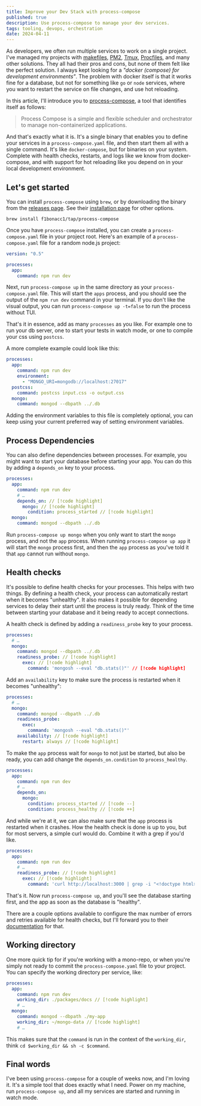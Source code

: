 ```yaml
---
title: Improve your Dev Stack with process-compose
published: true
description: Use process-compose to manage your dev services.
tags: tooling, devops, orchestration
date: 2024-04-11
---
```


As developers, we often run multiple services to work on a single project. I've managed my projects with [makefiles], [PM2], [Tmux], [Procfiles], and many other solutions. They all had their pros and cons, but none of them felt like the perfect solution. I always kept looking for a _"docker (compose) for development environments"_. The problem with docker itself is that it works fine for a database, but not for something like `go` or `node` services, where you want to restart the service on file changes, and use hot reloading.

In this article, I'll introduce you to [process-compose], a tool that identifies itself as follows:

> Process Compose is a simple and flexible scheduler and orchestrator to manage non-containerized applications.

And that's exactly what it is. It's a single binary that enables you to define your services in a `process-compose.yaml` file, and then start them all with a single command. It's like `docker-compose`, but for binaries on your system. Complete with health checks, restarts, and logs like we know from docker-compose, and with support for hot reloading like you depend on in your local development environment.

## Let's get started

You can install `process-compose` using `brew`, or by downloading the binary from the [releases page]. See their [installation page] for other options.

```shell
brew install f1bonacc1/tap/process-compose
```

Once you have `process-compose` installed, you can create a `process-compose.yaml` file in your project root. Here's an example of a `process-compose.yaml` file for a random node.js project:

```yaml
version: "0.5"

processes:
  app:
    command: npm run dev
```

Next, run `process-compose up` in the same directory as your `process-compose.yaml` file. This will start the `apps` process, and you should see the output of the `npm run dev` command in your terminal. If you don't like the visual output, you can run `process-compose up -t=false` to run the process without TUI.

That's it in essence, add as many `processes` as you like. For example one to run your db server, one to start your tests in watch mode, or one to compile your css using `postcss`.

A more complete example could look like this:

```yaml
processes:
  app:
    command: npm run dev
    environment:
      - "MONGO_URI=mongodb://localhost:27017"
  postcss:
    command: postcss input.css -o output.css
  mongo:
    command: mongod --dbpath ../.db
```

Adding the environment variables to this file is completely optional, you can keep using your current preferred way of setting environment variables.

## Process Dependencies

You can also define dependencies between processes. For example, you might want to start your database before starting your app. You can do this by adding a `depends_on` key to your process.

```yaml
processes:
  app:
    command: npm run dev
    # …
    depends_on: // [!code highlight]
      mongo: // [!code highlight]
        condition: process_started // [!code highlight]
  mongo:
    command: mongod --dbpath ../.db
```

Run `process-compose up mongo` when you only want to start the `mongo` process, and not the `app` process. When running `process-compose up app` it will start the `mongo` process first, and then the `app` process as you've told it that `app` cannot run without `mongo`.

## Health checks

It's possible to define health checks for your processes. This helps with two things. By defining a health check, your process can automatically restart when it becomes "unhealthy". It also makes it possible for depending services to delay their start until the process is truly ready. Think of the time between starting your database and it being ready to accept connections.

A health check is defined by adding a `readiness_probe` key to your process.

```yaml
processes:
  # …
  mongo:
    command: mongod --dbpath ../.db
    readiness_probe: // [!code highlight]
      exec: // [!code highlight]
        command: 'mongosh --eval "db.stats()"' // [!code highlight]
```

Add an `availability` key to make sure the process is restarted when it becomes "unhealthy":

```yaml
processes:
  # …
  mongo:
    command: mongod --dbpath ../.db
    readiness_probe:
      exec:
        command: 'mongosh --eval "db.stats()"'
    availability: // [!code highlight]
      restart: always // [!code highlight]
```

To make the `app` process wait for `mongo` to not just be started, but also be ready, you can add change the `depends_on.condition` to `process_healthy`.

```yaml
processes:
  app:
    command: npm run dev
    # …
    depends_on:
      mongo:
        condition: process_started // [!code --]
        condition: process_healthy // [!code ++]
```

And while we're at it, we can also make sure that the `app` process is restarted when it crashes. How the health check is done is up to you, but for most servers, a simple curl would do. Combine it with a grep if you'd like.

```yaml
processes:
  app:
    command: npm run dev
    # …
    readiness_probe: // [!code highlight]
      exec: // [!code highlight]
        command: 'curl http://localhost:3000 | grep -i "<!doctype html>"' // [!code highlight]
```

That's it. Now run `process-compose up`, and you'll see the database starting first, and the app as soon as the database is "healthy".

There are a couple options available to configure the max number of errors and retries available for health checks, but I'll forward you to their [documentation][health-checks] for that.

## Working directory

One more quick tip for if you're working with a mono-repo, or when you're simply not ready to commit the `process-compose.yaml` file to your project. You can specify the working directory per service, like:

```yaml
processes:
  app:
    command: npm run dev
    working_dir: ./packages/docs // [!code highlight]
    # …
  mongo:
    command: mongod --dbpath ./my-app
    working_dir: ~/mongo-data // [!code highlight]
    # …
```

This makes sure that the `command` is run in the context of the `working_dir`, think `cd $working_dir && sh -c $command`.

## Final words

I've been using `process-compose` for a couple of weeks now, and I'm loving it. It's a simple tool that does exactly what I need. Power on my machine, run `process-compose up`, and all my services are started and running in watch mode.

[PM2]: https://meijer.ws/articles/simplify-your-dev-environment-with-pm2
[Tmux]: https://gist.github.com/smeijer/0e3604a51e9393d2ac009cef6ce0fb48
[Procfiles]: https://meijer.ws/articles/simpler-dev-environments-with-procfiles

[process-compose]: https://f1bonacc1.github.io/process-compose
[installation page]: https://f1bonacc1.github.io/process-compose/installation
[releases page]: https://github.com/F1bonacc1/process-compose/releases
[health-checks]: https://f1bonacc1.github.io/process-compose/health
[makefiles]: https://x.com/meijer_s/status/1777662281586741686
